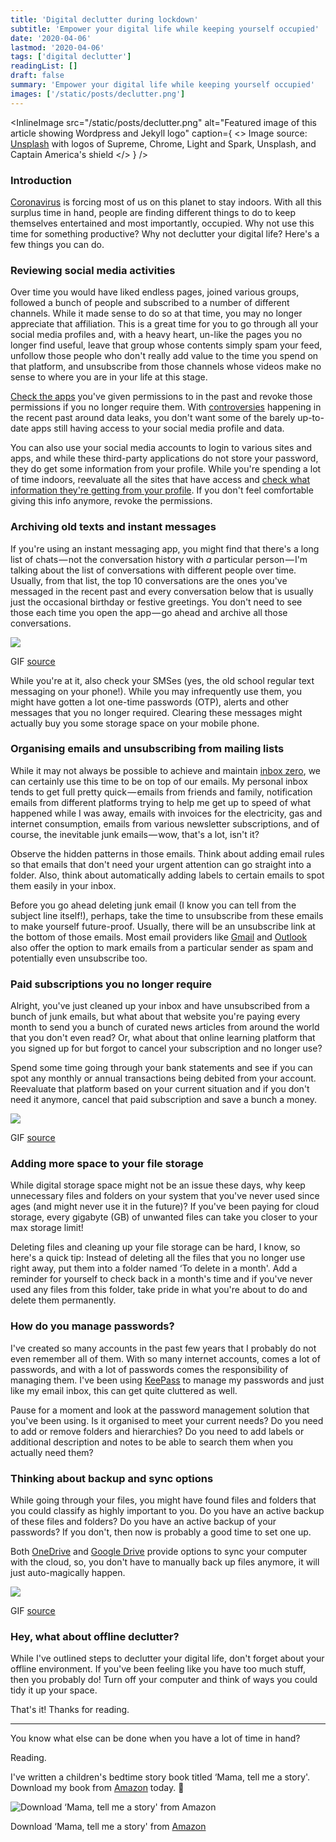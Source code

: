 ```yaml
---
title: 'Digital declutter during lockdown'
subtitle: 'Empower your digital life while keeping yourself occupied'
date: '2020-04-06'
lastmod: '2020-04-06'
tags: ['digital declutter']
readingList: []
draft: false
summary: 'Empower your digital life while keeping yourself occupied'
images: ['/static/posts/declutter.png']
---
```


<InlineImage
  src="/static/posts/declutter.png"
  alt="Featured image of this article showing Wordpress and Jekyll logo"
  caption={
    <>
      Image source: <a href="https://unsplash.com/photos/aOC7TSLb1o8">Unsplash</a> with logos of
      Supreme, Chrome, Light and Spark, Unsplash, and Captain America's shield
    </>
  }
/>

### Introduction

[Coronavirus](https://www.who.int/emergencies/diseases/novel-coronavirus-2019) is forcing most of us on this planet to stay indoors. With all this surplus time in hand, people are finding different things to do to keep themselves entertained and most importantly, occupied. Why not use this time for something productive? Why not declutter your digital life? Here's a few things you can do.

### Reviewing social media activities

Over time you would have liked endless pages, joined various groups, followed a bunch of people and subscribed to a number of different channels. While it made sense to do so at that time, you may no longer appreciate that affiliation. This is a great time for you to go through all your social media profiles and, with a heavy heart, un-like the pages you no longer find useful, leave that group whose contents simply spam your feed, unfollow those people who don't really add value to the time you spend on that platform, and unsubscribe from those channels whose videos make no sense to where you are in your life at this stage.

[Check the apps](https://www.cnbc.com/2018/03/20/how-to-see-which-facebook-apps-have-access-to-your-data.html) you've given permissions to in the past and revoke those permissions if you no longer require them. With [controversies](https://en.wikipedia.org/wiki/Facebook%E2%80%93Cambridge_Analytica_data_scandal#Overview) happening in the recent past around data leaks, you don't want some of the barely up-to-date apps still having access to your social media profile and data.

You can also use your social media accounts to login to various sites and apps, and while these third-party applications do not store your password, they do get some information from your profile. While you're spending a lot of time indoors, reevaluate all the sites that have access and [check what information they're getting from your profile](https://support.google.com/accounts/answer/112802?co=GENIE.Platform%3DDesktop&hl=en). If you don't feel comfortable giving this info anymore, revoke the permissions.

### Archiving old texts and instant messages

If you're using an instant messaging app, you might find that there's a long list of chats — not the conversation history with _a_ particular person — I'm talking about the list of conversations with different people over time. Usually, from that list, the top 10 conversations are the ones you've messaged in the recent past and every conversation below that is usually just the occasional birthday or festive greetings. You don't need to see those each time you open the app — go ahead and archive all those conversations.

![](/static/posts/1_wcxiZ5DptWsnBwLrhC4lDg.gif)

GIF [source](https://giphy.com/gifs/5VKbvrjxpVJCM)

While you're at it, also check your SMSes (yes, the old school regular text messaging on your phone!). While you may infrequently use them, you might have gotten a lot one-time passwords (OTP), alerts and other messages that you no longer required. Clearing these messages might actually buy you some storage space on your mobile phone.

### Organising emails and unsubscribing from mailing lists

While it may not always be possible to achieve and maintain [inbox zero](https://blog.hubspot.com/service/inbox-zero), we can certainly use this time to be on top of our emails. My personal inbox tends to get full pretty quick — emails from friends and family, notification emails from different platforms trying to help me get up to speed of what happened while I was away, emails with invoices for the electricity, gas and internet consumption, emails from various newsletter subscriptions, and of course, the inevitable junk emails — wow, that's a lot, isn't it?

Observe the hidden patterns in those emails. Think about adding email rules so that emails that don't need your urgent attention can go straight into a folder. Also, think about automatically adding labels to certain emails to spot them easily in your inbox.

Before you go ahead deleting junk email (I know you can tell from the subject line itself!), perhaps, take the time to unsubscribe from these emails to make yourself future-proof. Usually, there will be an unsubscribe link at the bottom of those emails. Most email providers like [Gmail](https://support.google.com/mail/answer/8151?co=GENIE.Platform%3DDesktop&hl=en) and [Outlook](https://answers.microsoft.com/en-us/outlook_com/forum/all/unsubscribing-from-unwanted-e-mails-in-outlook/e50bd5af-1190-46a2-9f97-a046184e390d) also offer the option to mark emails from a particular sender as spam and potentially even unsubscribe too.

### Paid subscriptions you no longer require

Alright, you've just cleaned up your inbox and have unsubscribed from a bunch of junk emails, but what about that website you're paying every month to send you a bunch of curated news articles from around the world that you don't even read? Or, what about that online learning platform that you signed up for but forgot to cancel your subscription and no longer use?

Spend some time going through your bank statements and see if you can spot any monthly or annual transactions being debited from your account. Reevaluate that platform based on your current situation and if you don't need it anymore, cancel that paid subscription and save a bunch a money.

![](/static/posts/1_OoNZy3Pyqky82AiQVC-vfA.gif)

GIF [source](https://giphy.com/gifs/KJg6Znn4V1Jcs)

### Adding more space to your file storage

While digital storage space might not be an issue these days, why keep unnecessary files and folders on your system that you've never used since ages (and might never use it in the future)? If you've been paying for cloud storage, every gigabyte (GB) of unwanted files can take you closer to your max storage limit!

Deleting files and cleaning up your file storage can be hard, I know, so here's a quick tip: Instead of deleting all the files that you no longer use right away, put them into a folder named ‘To delete in a month'. Add a reminder for yourself to check back in a month's time and if you've never used any files from this folder, take pride in what you're about to do and delete them permanently.

### How do you manage passwords?

I've created so many accounts in the past few years that I probably do not even remember all of them. With so many internet accounts, comes a lot of passwords, and with a lot of passwords comes the responsibility of managing them. I've been using [KeePass](https://keepass.info/) to manage my passwords and just like my email inbox, this can get quite cluttered as well.

Pause for a moment and look at the password management solution that you've been using. Is it organised to meet your current needs? Do you need to add or remove folders and hierarchies? Do you need to add labels or additional description and notes to be able to search them when you actually need them?

### Thinking about backup and sync options

While going through your files, you might have found files and folders that you could classify as highly important to you. Do you have an active backup of these files and folders? Do you have an active backup of your passwords? If you don't, then now is probably a good time to set one up.

Both [OneDrive](https://support.office.com/en-us/article/sync-files-with-onedrive-in-windows-615391c4-2bd3-4aae-a42a-858262e42a49) and [Google Drive](https://support.google.com/drive/thread/12045848?hl=en) provide options to sync your computer with the cloud, so, you don't have to manually back up files anymore, it will just auto-magically happen.

![](/static/posts/1_F8Q40YgrQTiTNG61Bm7AuA.gif)

GIF [source](https://giphy.com/gifs/curbyourenthusiasm-3o7aDgMgtZ7gU4cYI8)

### Hey, what about offline declutter?

While I've outlined steps to declutter your digital life, don't forget about your offline environment. If you've been feeling like you have too much stuff, then you probably do! Turn off your computer and think of ways you could tidy it up your space.

That's it! Thanks for reading.

---

You know what else can be done when you have a lot of time in hand?

Reading.

I've written a children's bedtime story book titled ‘Mama, tell me a story'. Download my book from [Amazon](http://bit.ly/MamaTellMeAStory) today. 🙂

![Download ‘Mama, tell me a story' from Amazon](/static/posts/0_Ouw0aqoWyKMvlcdx.png)

Download ‘Mama, tell me a story' from [Amazon](http://bit.ly/MamaTellMeAStory)
